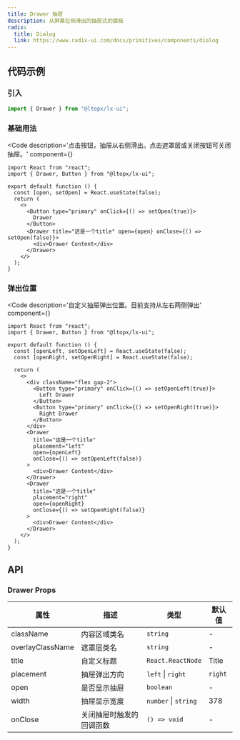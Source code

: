 ```yaml
---
title: Drawer 抽屉
description: 从屏幕左侧滑出的抽屉式的面板
radix:
  title: Dialog
  link: https://www.radix-ui.com/docs/primitives/components/dialog
---
```



## 代码示例

### 引入

```js copy
import { Drawer } from "@ltopx/lx-ui";
```

### 基础用法

<Code 
  description='点击按钮，抽屉从右侧滑出。点击遮罩层或关闭按钮可关闭抽屉。' 
  component={<Basic />}
>
```tsx filename="Drawer.tsx" copy
import React from "react";
import { Drawer, Button } from "@ltopx/lx-ui";

export default function () {
  const [open, setOpen] = React.useState(false);
  return (
    <>
      <Button type="primary" onClick={() => setOpen(true)}>
        Drawer
      </Button>
      <Drawer title="这是一个title" open={open} onClose={() => setOpen(false)}>
        <div>Drawer Content</div>
      </Drawer>
    </>
  );
}
```
</Code>

### 弹出位置

<Code 
  description='自定义抽屉弹出位置。目前支持从左右两侧弹出' 
  component={<Placement />}
>
```tsx filename="Drawer.tsx" copy
import React from "react";
import { Drawer, Button } from "@ltopx/lx-ui";

export default function () {
  const [openLeft, setOpenLeft] = React.useState(false);
  const [openRight, setOpenRight] = React.useState(false);
  
  return (
    <>
      <div className="flex gap-2">
        <Button type="primary" onClick={() => setOpenLeft(true)}>
          Left Drawer
        </Button>
        <Button type="primary" onClick={() => setOpenRight(true)}>
          Right Drawer
        </Button>
      </div>
      <Drawer
        title="这是一个title"
        placement="left"
        open={openLeft}
        onClose={() => setOpenLeft(false)}
      >
        <div>Drawer Content</div>
      </Drawer>
      <Drawer
        title="这是一个title"
        placement="right"
        open={openRight}
        onClose={() => setOpenRight(false)}
      >
        <div>Drawer Content</div>
      </Drawer>
    </>
  );
}
```
</Code>

## API

### Drawer Props

| 属性             | 描述                     | 类型                 | 默认值  |
| ---------------- | ------------------------ | -------------------- | ------- |
| className        | 内容区域类名             | `string`             | -       |
| overlayClassName | 遮罩层类名               | `string`             | -       |
| title            | 自定义标题               | `React.ReactNode`    | Title   |
| placement        | 抽屉弹出方向             | `left` \| `right`    | `right` |
| open             | 是否显示抽屉             | `boolean`            | -       |
| width            | 抽屉显示宽度             | `number` \| `string` | 378     |
| onClose          | 关闭抽屉时触发的回调函数 | `() => void`         | -       |
